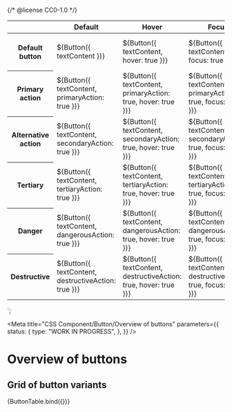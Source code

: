 {/* @license CC0-1.0 */}


<table>
  <thead>
    <tr><th></th><th>Default</th><th>Hover</th><th>Focus</th><th>Focus visible</th><th>Disabled</th></tr>
  </thead>
  <tbody>
    <tr>
      <th>Default button</th>
      <td>${Button({ textContent })}</td>
      <td>${Button({ textContent, hover: true })}</td>
      <td>${Button({ textContent, focus: true })}</td>
      <td>${Button({ textContent, focusVisible: true })}</td>
      <td>${Button({ textContent, disabled: true })}</td>
    </tr>
    <tr>
      <th>Primary action</th>
      <td>${Button({ textContent, primaryAction: true })}</td>
      <td>${Button({ textContent, primaryAction: true, hover: true })}</td>
      <td>${Button({ textContent, primaryAction: true, focus: true })}</td>
      <td>${Button({ textContent, primaryAction: true, focusVisible: true })}</td>
      <td>${Button({ textContent, primaryAction: true, disabled: true })}</td>
    </tr>
    <tr>
      <th>Alternative action</th>
      <td>${Button({ textContent, secondaryAction: true })}</td>
      <td>${Button({ textContent, secondaryAction: true, hover: true })}</td>
      <td>${Button({ textContent, secondaryAction: true, focus: true })}</td>
      <td>${Button({ textContent, secondaryAction: true, focusVisible: true })}</td>
      <td>${Button({ textContent, secondaryAction: true, disabled: true })}</td>
    </tr>
    <tr>
      <th>Tertiary</th>
      <td>${Button({ textContent, tertiaryAction: true })}</td>
      <td>${Button({ textContent, tertiaryAction: true, hover: true })}</td>
      <td>${Button({ textContent, tertiaryAction: true, focus: true })}</td>
      <td>${Button({ textContent, tertiaryAction: true, focusVisible: true })}</td>
      <td>${Button({ textContent, tertiaryAction: true, disabled: true })}</td>
    </tr>
    <tr>
      <th>Danger</th>
      <td>${Button({ textContent, dangerousAction: true })}</td>
      <td>${Button({ textContent, dangerousAction: true, hover: true })}</td>
      <td>${Button({ textContent, dangerousAction: true, focus: true })}</td>
      <td>${Button({ textContent, dangerousAction: true, focusVisible: true })}</td>
      <td>${Button({ textContent, dangerousAction: true, disabled: true })}</td>
    </tr>
    <tr>
      <th>Destructive</th>
      <td>${Button({ textContent, destructiveAction: true })}</td>
      <td>${Button({ textContent, destructiveAction: true, hover: true })}</td>
      <td>${Button({ textContent, destructiveAction: true, focus: true })}</td>
      <td>${Button({ textContent, destructiveAction: true, focusVisible: true })}</td>
      <td>${Button({ textContent, destructiveAction: true, disabled: true })}</td>
    </tr>
  </tbody>
</table>
`;

<Meta
  title="CSS Component/Button/Overview of buttons"
  parameters={{
    status: {
      type: "WORK IN PROGRESS",
    },
  }}
/>

# Overview of buttons

## Grid of button variants

<Canvas>
  <Story
    name="Grid of button variants"
    args={{
      textContent: "Label",
    }}
  >
    {ButtonTable.bind({})}
  </Story>
</Canvas>

<ArgsTable story="Grid of button variants" />
